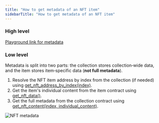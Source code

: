 ```yaml
---
title: "How to get metadata of an NFT item"
sidebarTitle: "How to get metadata of an NFT item"
---
```



### High level

[Playground link for metadata](/ecosystem/rpc/toncenter/v3/accounts/get-account-metadata?playground=open)

### Low level

Metadata is split into two parts: the collection stores collection‑wide data, and the item stores item‑specific data (**not full metadata**).

1. Resolve the NFT item address by index from the collection (if needed) using [get_nft_address_by_index(index)](/standard/tokens/nft/api#get-nft-address-by-index).
1. Get the item's individual content from the item contract using [get_nft_data()](/standard/tokens/nft/api#get-nft-data).
1. Get the full metadata from the collection contract using [get_nft_content(index, individual_content)](/standard/tokens/nft/api#get-nft-content).

<Image
  src="/resources/images/nft/nft_metadata_light.svg"
  darkSrc="/resources/images/nft/nft_metadata_dark.svg"
  alt="NFT metadata"
/>
